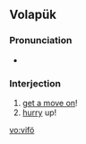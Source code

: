 {{also|vifo}}
==Volapük==

===Pronunciation===
* {{IPA|[viˈfø]|lang=vo}}

===Interjection===
{{head|vo|interjection}}

# [[get a move on]]!
# [[hurry]] up!

[[vo:vifö]]